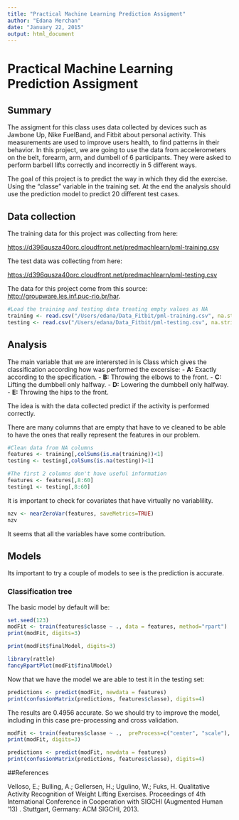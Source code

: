 ```yaml
---
title: "Practical Machine Learning Prediction Assigment"
author: "Edana Merchan"
date: "January 22, 2015"
output: html_document
---
```

# Practical Machine Learning Prediction Assigment

## Summary

The assigment for this class uses data collected by devices such as Jawbone Up, Nike FuelBand, and Fitbit about personal activity. This measurements are used to improve users health, to find patterns in their behavior. In this project, we are going to use the data from accelerometers on the belt, forearm, arm, and dumbell of 6 participants. They were asked to perform barbell lifts correctly and incorrectly in 5 different ways. 

The goal of this project is to predict the way in which they did the exercise. Using the "classe" variable in the training set. At the end the analysis should use the prediction model to predict 20 different test cases. 

## Data collection 

The training data for this project was collecting from here: 

<https://d396qusza40orc.cloudfront.net/predmachlearn/pml-training.csv>

The test data was collecting from here: 

<https://d396qusza40orc.cloudfront.net/predmachlearn/pml-testing.csv>

The data for this project come from this source: <http://groupware.les.inf.puc-rio.br/har>. 

```r
#Load the training and testing data treating empty values as NA
training <- read.csv("/Users/edana/Data_Fitbit/pml-training.csv", na.strings=c("NA",""))
testing <- read.csv("/Users/edana/Data_Fitbit/pml-testing.csv", na.strings=c("NA",""))
```

## Analysis
The main variable that we are interersted in is Class which gives the classification according how was performed the excersise:
- **A:** Exactly according to the specification.
- **B:** Throwing the elbows to the front.
- **C:** Lifting the dumbbell only halfway. 
- **D:** Lowering the dumbbell only halfway. 
- **E:** Throwing the hips to the front.

The idea is with the data collected predict if the activity is performed correctly.

There are many columns that are empty that have to ve cleaned to be able to have the ones that really represent the features in our problem.

```r
#Clean data from NA columns
features <- training[,colSums(is.na(training))<1]
testing <- testing[,colSums(is.na(testing))<1]

#The first 2 columns don't have useful information
features <- features[,8:60]
testing1 <- testing[,8:60]
```

It is important to check for covariates that have virtually no variablility.
```r
nzv <- nearZeroVar(features, saveMetrics=TRUE)
nzv
```
It seems that all the variables have some contribution. 

## Models

Its important to try a couple of models to see is the prediction is accurate.

### Classification tree

The basic model by default will be:
```r
set.seed(123)
modFit <- train(features$classe ~ ., data = features, method="rpart")
print(modFit, digits=3)
```

```r
print(modFit$finalModel, digits=3)
```


```r
library(rattle)
fancyRpartPlot(modFit$finalModel)
```

Now that we have the model we are able to test it in the testing set:

```r
predictions <- predict(modFit, newdata = features)
print(confusionMatrix(predictions, features$classe), digits=4)
```

The results are 0.4956 accurate. So we should try to improve the model, including in this case pre-processing and cross validation.

```r
modFit <- train(features$classe ~ .,  preProcess=c("center", "scale"), trControl=trainControl(method = "cv", number = 4), data = features, method="rpart")
print(modFit, digits=3)
```

```r
predictions <- predict(modFit, newdata = features)
print(confusionMatrix(predictions, features$classe), digits=4)
```




##References

Velloso, E.; Bulling, A.; Gellersen, H.; Ugulino, W.; Fuks, H. Qualitative Activity Recognition of Weight Lifting Exercises. Proceedings of 4th International Conference in Cooperation with SIGCHI (Augmented Human '13) . Stuttgart, Germany: ACM SIGCHI, 2013.
